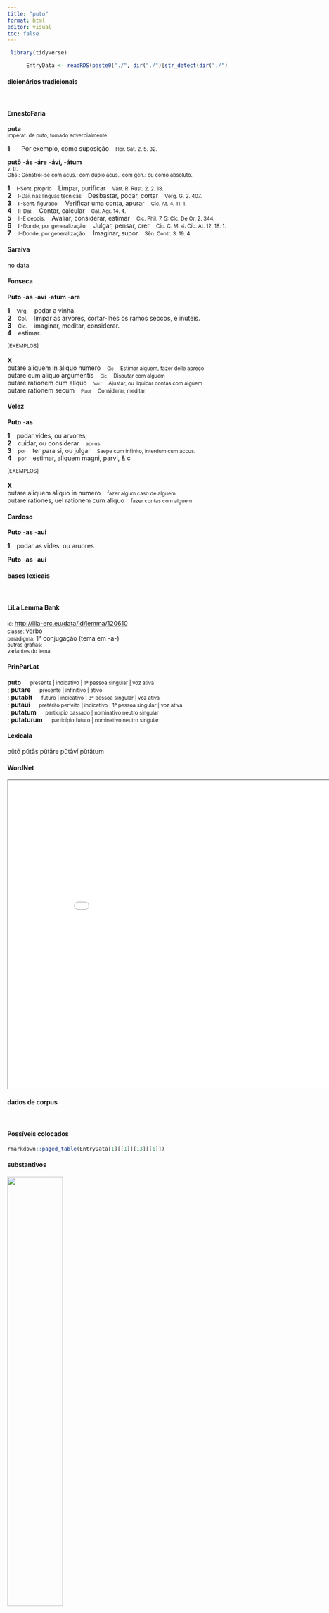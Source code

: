 ```yaml
---
title: "puto"
format: html
editor: visual
toc: false
---
```



```r
 library(tidyverse) 

      EntryData <- readRDS(paste0("./", dir("./")[str_detect(dir("./"), "_xx112-117-116-111xx_.rds")]))

```


#### dicionários tradicionais

&emsp;




::: panel-tabset

#### ErnestoFaria

<b>puta</b> <br> <small>imperat. de puto, tomado adverbialmente:</small> <br> <small></small>   <p> <b>1</b> &ensp; <small></small> &ensp; Por exemplo, como suposição &ensp; <small>Hor. Sát. 2. 5. 32.</small> </p> 
 <b>putō</b> <b>-ás</b> <b>-áre</b> <b>-áví, -átum</b> <br> <small>v. tr.</small> <br> <small>Obs.: Constrói-se com acus.: com duplo acus.: com gen.: ou como absoluto.</small>   <p> <b>1</b> &ensp; <small>I-Sent. próprio</small> &ensp; Limpar, purificar &ensp; <small>Varr. R. Rust. 2. 2. 18.</small> <br> <b>2</b> &ensp; <small>I-Daí, nas línguas técnicas</small> &ensp; Desbastar, podar, cortar &ensp; <small>Verg. G. 2. 407.</small> <br> <b>3</b> &ensp; <small>II-Sent. figurado:</small> &ensp; Verificar uma conta, apurar &ensp; <small>Cíc. At. 4. 11. 1.</small> <br> <b>4</b> &ensp; <small>II-Daí:</small> &ensp; Contar, calcular &ensp; <small>Cal. Agr. 14. 4.</small> <br> <b>5</b> &ensp; <small>II-E depois:</small> &ensp; Avaliar, considerar, estimar &ensp; <small>Cíc. Phil. 7. 5: Cíc. De Or. 2. 344.</small> <br> <b>6</b> &ensp; <small>II-Donde, por generalização:</small> &ensp; Julgar, pensar, crer &ensp; <small>Cíc. C. M. 4: Cíc. At. 12. 18. 1.</small> <br> <b>7</b> &ensp; <small>II-Donde, por generalização:</small> &ensp; Imaginar, supor &ensp; <small>Sên. Contr. 3. 19. 4.</small> </p>




#### Saraiva

no data




#### Fonseca

<b>Puto</b> -<b>as</b> -<b>avi</b> -<b>atum</b> -<b>are</b>   <p> <b>1</b> &ensp; <small>Virg.</small> &ensp; podar a vinha. <br> <b>2</b> &ensp; <small>Col.</small> &ensp; limpar as arvores, cortar-lhes os ramos seccos, e inuteis. <br> <b>3</b> &ensp; <small>Cic.</small> &ensp; imaginar, meditar, considerar. <br> <b>4</b> &ensp; estimar. </p>   <p><small>[EXEMPLOS]</small><br> <br><b>X</b><br>putare aliquem in aliquo numero &ensp; <small><small>Cic</small></small> &ensp; <small>Estimar alguem, fazer delle apreço</small> <br> putare cum aliquo argumentis &ensp; <small><small>Cic</small></small> &ensp; <small>Disputar com alguem</small> <br> putare rationem cum aliquo &ensp; <small><small>Varr</small></small> &ensp; <small>Ajustar, ou liquidar contas com alguem</small> <br> putare rationem secum &ensp; <small><small>Plaut</small></small> &ensp; <small>Considerar, meditar</small> </p>




#### Velez

<b>Puto</b> -<b>as</b>   <p> <b>1</b> &ensp; podar vides, ou arvores; <br> <b>2</b> &ensp; cuidar, ou considerar &ensp; <small>accus.</small> <br> <b>3</b> &ensp; <small>por</small> &ensp; ter para si, ou julgar &ensp; <small>Saepe cum infinito, interdum cum accus.</small> <br> <b>4</b> &ensp; <small>por</small> &ensp; estimar, aliquem magni, parvi, & c </p>   <p><small>[EXEMPLOS]</small><br> <br><b>X</b><br>putare aliquem aliquo in numero &ensp; <small>fazer algum caso de alguem</small> <br> putare rationes, uel rationem cum aliquo &ensp; <small>fazer contas com alguem</small> </p>




#### Cardoso

<b>Puto</b> -<b>as</b> -<b>aui</b>   <p> <b>1</b> &ensp; podar as vides. ou aruores </p> 
 <b>Puto</b> -<b>as</b> -<b>aui</b>


:::



#### bases lexicais

&emsp;






::: panel-tabset

#### LiLa Lemma Bank

<small> id: </small> <a href=' http://lila-erc.eu/data/id/lemma/120610 ' target="_blank"> http://lila-erc.eu/data/id/lemma/120610 </a> <br>
<small> classe: </small> verbo    <br>
<small> paradigma: </small> 1ª conjugação (tema em -a-) <br>
<small> outras grafias: </small>  <br>
<small> variantes do lema: </small>  <br>





#### PrinParLat

<b> puto </b>&emsp;<small> presente | indicativo | 1ª pessoa singular | voz ativa </small><br>
; <b> putare </b>&emsp;<small> presente | infinitivo | ativo </small><br>
; <b> putabit </b>&emsp;<small> futuro | indicativo | 3ª pessoa singular | voz ativa </small><br>
; <b> putaui </b>&emsp;<small> pretérito perfeito | indicativo | 1ª pessoa singular | voz ativa </small><br>
; <b> putatum </b>&emsp;<small> particípio passado | nominativo neutro singular </small><br>
; <b> putaturum </b>&emsp;<small> particípio futuro | nominativo neutro singular </small><br>





#### Lexicala

pŭtō 
 pŭtās 
 pŭtāre 
 pŭtāvī 
 pŭtātum




#### WordNet

<iframe width='900' height='700' src='Media/Tree__xx112-117-116-111xx__sem_type_lexemes_pt.html'>

</iframe>


:::



#### dados de corpus

&emsp;




::: panel-tabset

#### Possíveis colocados

```r

rmarkdown::paged_table(EntryData[1][[1]][13][[1]])

```


#### substantivos

![](./Media/wordcloud__xx112-117-116-111xx__BY_collocate_scoreSUBST.webp){width=50% fig-alt='This chart plots collocate by scoreSUBST, for the headword puto here are all the values plotted: collocate: non; scoreSUBST: 0. collocate: restituo; scoreSUBST: 0. collocate: beatus; scoreSUBST: 0. collocate: quisquam; scoreSUBST: 0. collocate: tu; scoreSUBST: 0. collocate: sum; scoreSUBST: 0. collocate: ut; scoreSUBST: 0. collocate: dignus; scoreSUBST: 0. collocate: ego; scoreSUBST: 0. collocate: Milo; scoreSUBST: 0. collocate: quantus; scoreSUBST: 0. collocate: si; scoreSUBST: 0. collocate: cogito; scoreSUBST: 0. collocate: aliquis; scoreSUBST: 0. collocate: facio; scoreSUBST: 0. collocate: qui; scoreSUBST: 0. collocate: confirmo; scoreSUBST: 0. collocate: suscipio; scoreSUBST: 0. collocate: oportet; scoreSUBST: 0. collocate: Roma; scoreSUBST: 0. collocate: se; scoreSUBST: 0'}




#### adjetivos

![](./Media/wordcloud__xx112-117-116-111xx__BY_collocate_scoreADJ.webp){width=50% fig-alt='This chart plots collocate by scoreADJ, for the headword puto here are all the values plotted: collocate: non; scoreADJ: 0. collocate: restituo; scoreADJ: 0. collocate: beatus; scoreADJ: 2. collocate: quisquam; scoreADJ: 0. collocate: tu; scoreADJ: 0. collocate: sum; scoreADJ: 0. collocate: ut; scoreADJ: 0. collocate: dignus; scoreADJ: 2. collocate: ego; scoreADJ: 0. collocate: Milo; scoreADJ: 0. collocate: quantus; scoreADJ: 0. collocate: si; scoreADJ: 0. collocate: cogito; scoreADJ: 0. collocate: aliquis; scoreADJ: 0. collocate: facio; scoreADJ: 0. collocate: qui; scoreADJ: 0. collocate: confirmo; scoreADJ: 0. collocate: suscipio; scoreADJ: 0. collocate: oportet; scoreADJ: 0. collocate: Roma; scoreADJ: 0. collocate: se; scoreADJ: 0'}




#### verbos

![](./Media/wordcloud__xx112-117-116-111xx__BY_collocate_scoreVERBO.webp){width=50% fig-alt='This chart plots collocate by scoreVERBO, for the headword puto here are all the values plotted: collocate: non; scoreVERBO: 0. collocate: restituo; scoreVERBO: 2. collocate: beatus; scoreVERBO: 0. collocate: quisquam; scoreVERBO: 0. collocate: tu; scoreVERBO: 0. collocate: sum; scoreVERBO: 2. collocate: ut; scoreVERBO: 0. collocate: dignus; scoreVERBO: 0. collocate: ego; scoreVERBO: 0. collocate: Milo; scoreVERBO: 0. collocate: quantus; scoreVERBO: 0. collocate: si; scoreVERBO: 0. collocate: cogito; scoreVERBO: 2. collocate: aliquis; scoreVERBO: 0. collocate: facio; scoreVERBO: 1. collocate: qui; scoreVERBO: 0. collocate: confirmo; scoreVERBO: 2. collocate: suscipio; scoreVERBO: 2. collocate: oportet; scoreVERBO: 2. collocate: Roma; scoreVERBO: 0. collocate: se; scoreVERBO: 0'}




#### advérbios

![](./Media/wordcloud__xx112-117-116-111xx__BY_collocate_scoreADV.webp){width=50% fig-alt='This chart plots collocate by scoreADV, for the headword puto here are all the values plotted: collocate: non; scoreADV: 2. collocate: restituo; scoreADV: 0. collocate: beatus; scoreADV: 0. collocate: quisquam; scoreADV: 0. collocate: tu; scoreADV: 0. collocate: sum; scoreADV: 0. collocate: ut; scoreADV: 0. collocate: dignus; scoreADV: 0. collocate: ego; scoreADV: 0. collocate: Milo; scoreADV: 0. collocate: quantus; scoreADV: 0. collocate: si; scoreADV: 0. collocate: cogito; scoreADV: 0. collocate: aliquis; scoreADV: 0. collocate: facio; scoreADV: 0. collocate: qui; scoreADV: 0. collocate: confirmo; scoreADV: 0. collocate: suscipio; scoreADV: 0. collocate: oportet; scoreADV: 0. collocate: Roma; scoreADV: 0. collocate: se; scoreADV: 0'}




#### preposições e conjunções

![](./Media/wordcloud__xx112-117-116-111xx__BY_collocate_scoreFUNC.webp){width=50% fig-alt='This chart plots collocate by scoreFUNC, for the headword puto here are all the values plotted: collocate: non; scoreFUNC: 0. collocate: restituo; scoreFUNC: 0. collocate: beatus; scoreFUNC: 0. collocate: quisquam; scoreFUNC: 0. collocate: tu; scoreFUNC: 0. collocate: sum; scoreFUNC: 0. collocate: ut; scoreFUNC: 20. collocate: dignus; scoreFUNC: 0. collocate: ego; scoreFUNC: 0. collocate: Milo; scoreFUNC: 0. collocate: quantus; scoreFUNC: 0. collocate: si; scoreFUNC: 20. collocate: cogito; scoreFUNC: 0. collocate: aliquis; scoreFUNC: 0. collocate: facio; scoreFUNC: 0. collocate: qui; scoreFUNC: 0. collocate: confirmo; scoreFUNC: 0. collocate: suscipio; scoreFUNC: 0. collocate: oportet; scoreFUNC: 0. collocate: Roma; scoreFUNC: 0. collocate: se; scoreFUNC: 0'}


:::



::: panel-tabset

#### ExemplosTraduzidos

<p> fidelem si <b>putaueris</b> facies <br> <small> Sen.Ep.3.3 <br> Se o considerares digno de confiança, torná-lo-ás. <small> [JDD] </small> </small> </p>
; <p> Romae quod scribis sileri ita <b>putabam</b> <br> <small> Cic.Att.2.13.2 <br> O que escreves que em Roma calam, eu assim imaginava. <small> [JDD] </small> </small> </p>
; <p> mansisses profecto si haec fore <b>putassemus</b> <br> <small> Cic.Att.2.22.1 <br> Terias permanecido, sem dúvida, se tivéssemos imaginado que aconteceriam essas coisas. <small> [JDD] </small> </small> </p>
; <p> eum quia non videbam abesse <b>putabam</b> <br> <small> Cic.Att.4.8A.3 <br> Eu, porque não o via, achava que ele estava ausente. <small> [JDD] </small> </small> </p>
; <p> <b>putas</b> ne fore ut legem non ferat <br> <small> Cic.Att.4.8A.1 <br> Achas que ele não vai propor sua lei? <small> [JDD, de outra edição] </small> </small> </p>
; <p> in provincia mea fore me <b>putabam</b> Kal.Sextilibus <br> <small> Cic.Att.5.14.1 <br> Acho que estarei em minha província nas calendas de sextil [1º. de agosto]. <small> [JDD, de outra edição] </small> </small> </p>
; <p> num <b>putatis</b> aliqua re tristi ac seuera <br> <small> Cic.Phil.3.20.2 <br> Por acaso julgais por algum motivo triste e sério? <small> [JDD] </small> </small> </p>
; <p> Κορινθίων et Ἀθηναίων <b>puto</b> me Romae habere <br> <small> Cic.Att.2.2.2 <br> Acho que tenho em Roma a “Constituição de Corinto” e a “Constituição de Atenas”. <small> [JDD, de outra edição] </small> </small> </p>
; <p> iter Asiaticum tuum <b>puto</b> tibi suscipiendum fuisse <br> <small> Cic.Att.4.15.2 <br> Penso que tua viagem para a Ásia teve de ser realizada. <small> [JDD] </small> </small> </p>
; <p> et <b>puto</b> si uenalis esset non haberet emptorem <br> <small> Sen.Ep.27.8 <br> e acho, se fosse vendável, não teria comprador. <small> [JDD] </small> </small> </p>
; <p> huic si paucos <b>putatis</b> adfinis esse uehementer erratis <br> <small> Cic.Catil.4.6.10 <br> Se julgais serem poucos os cúmplices deste, estais redondamente enganados. <small> [JDD, de outra edição] </small> </small> </p>
; <p> de iis qui nunc petunt Caesar certus <b>putatur</b> <br> <small> Cic.Att.1.1.2 <br> Dos que se candidatam agora (para este ano), César (Lúcio Júlio César) é considerado como certo. <small> [JDD, de outra edição] </small> </small> </p>
; <p> id si <b>putas</b> me posse sanari cures velim <br> <small> Cic.Att.3.12.2 <br> Gostaria que cuidasses disso, se achas que eu posso ser salvo. <small> [JDD] </small> </small> </p>
; <p> quod si ita <b>putas</b> totam ignoras uiam gloriae <br> <small> Cic.Phil.1.33.11 <br> E se achas assim, ignoras por completo a estrada da glória. <small> [JDD] </small> </small> </p>
; <p> quem qui beatum fuisse <b>putant</b> miseri ipsi sunt <br> <small> Cic.Phil.1.35.3 <br> E os que acham que ele foi feliz, esses são os infelizes. <small> [JDD] </small> </small> </p>
; <p> hoc quanti <b>putas</b> esse ad famam hominum ac uoluntatem <br> <small> Cic.Mur.38 <br> Quanto achas que isso vale para a fama e disposição favorável dos homens? <small> [JDD] </small> </small> </p>
; <p> superuacuum forsitan <b>putas</b> id discere quod semel utendum est <br> <small> Sen.Ep.26.9 <br> Julgas talvez que é supérfluo aprender o que deve ser utilizado uma única vez. <small> [JDD] </small> </small> </p>
; <p> <b>putamus</b> enim utile esse te aliquando iam rem transigere <br> <small> Cic.Att.1.4.1 <br> pois consideramos ser útil que tu dês um fim de uma vez a esse assunto. <small> [JDD] </small> </small> </p>
; <p> si est enim aliquid plus est boni quam <b>putaram</b> <br> <small> Cic.Att.2.7.4 <br> Pois se há algo, está melhor do que eu pensava. <small> [JDD, de outra edição] </small> </small> </p>
; <p> reum Publium nisi ante occisus erit fore a Milone <b>puto</b> <br> <small> Cic.Att.4.3.5 <br> acho que Públio, se não for morto antes, será tornado réu por Milão. <small> [JDD] </small> </small> </p>
; <p> <b>puto</b> te Latinis meis delectari huic autem Graeco Graecum invidere <br> <small> Cic.Att.1.20.6 <br> Acho que tu te deleitas com meus textos latinos, mas que, como grego, odeias esse meu texto grego. <small> [JDD] </small> </small> </p>
; <p> coniurasse mallem quam restitisse coniurationi si illum mihi audiendum <b>putassem</b> <br> <small> Cic.Att.2.2.2 <br> Eu preferia ter conspirado a ter feito frente à conspiração, se eu julgasse que deveria ouvi-lo. <small> [JDD] </small> </small> </p>
; <p> quid autem contendendum esset ex tua <b>putabam</b> voluntate me statuere oportere <br> <small> Cic.Att.1.5.5 <br> por outro lado, eu julgava que convinha que eu estabelecesse o que se devia responder de acordo com a tua vontade. <small> [JDD] </small> </small> </p>
; <p> si uales et te dignum <b>putas</b> qui aliquando fias tuus gaudeo <br> <small> Sen.Ep.20.1 <br> Se estás bem e te julgas digno de que te tornes teu algum dia, fico contente. <small> [JDD] </small> </small> </p>
; <p> quod cum ita sit nihil ne mihi de periculo meo cogitandum <b>putatis</b> <br> <small> Cic.Phil.12.22.1 <br> Como isso é assim, achais que eu não devo em absoluto pensar em meu perigo? <small> [JDD] </small> </small> </p>
; <p> humaniter meaeque dignitatis quoad mihi satis factum esset habendam sibi rationem <b>putabat</b> <br> <small> Cic.Att.4.18.1 <br> De um modo humano, ele achava que devia ser considerada para ele a razão de minha dignidade, até que me satisfizesse. <small> [JDD, de outra edição] </small> </small> </p>
; <p> is cum venisset Romam eum et se statim venturos ut rationes cum publicanis <b>putarent</b> <br> <small> Cic.Att.4.11.1 <br> que, quando ele tivesse chegado, iriam imediatamente a Roma para ajustar as contas com os publicanos. <small> [JDD, de outra edição] </small> </small> </p>
; <p> hunc hominem parum gratum quisquam <b>putet</b> aut non in eo ipso laudandum quod laudari non laborarit <br> <small> Cic.Att.5.2.2 <br> Alguém julgaria que esse homem seja pouco agradecido ou que não deva ser louvado pelo simples fato de que não se esforçou para ser louvado? <small> [JDD] </small> </small> </p>
; <p> qui diutissime impuberes permanserunt maximam inter suos ferunt laudem hoc ali staturam ali uires neruosque confirmari <b>putant</b> <br> <small> Caes.Gal.6.21.4 <br> Os que por mais tempo permaneceram castos ganham o maior louvor entre os seus: acham que com isso é aumentada a estatura, são aumentadas as forças e são fortalecidos os nervos. <small> [JDD] </small> </small> </p>





#### Frequência por autor

![](./Media/barchart__xx112-117-116-111xx__lemma_BY_author_Frequencies.webp){width=50% fig-alt='This charts plots the frequency of lemma by author_Frequencies. The Cicero subcorpus registers the highest normalized frequency, with the value of 25.85 and an absolute frequency of 415. The Sallustius subcorpus follows, with a normalized frequency of 9.28 and an absolute frequency of 10. the subcorpus with the least normalized frequency is Suetonius with the normalized value of 0 and an absolute freqeuncy of 0. here are all the values: subcorpus: Caesar ; normalized frequency: 15 ; absolute frequency: 5.66508044414231. subcorpus: Cicero ; normalized frequency: 415 ; absolute frequency: 25.852831975281. subcorpus: Horatius ; normalized frequency: 5 ; absolute frequency: 4.44010301038984. subcorpus: Ovidius ; normalized frequency: 4 ; absolute frequency: 6.86341798215511. subcorpus: Phaedrus ; normalized frequency: 7 ; absolute frequency: 10.6269925611052. subcorpus: Sallustius ; normalized frequency: 10 ; absolute frequency: 9.27557740469344. subcorpus: Seneca ; normalized frequency: 62 ; absolute frequency: 11.5712659338198. subcorpus: Suetonius ; normalized frequency: 0 ; absolute frequency: 0. subcorpus: Tacitus ; normalized frequency: 0 ; absolute frequency: 0. subcorpus: Vergilius ; normalized frequency: 0 ; absolute frequency: 0. subcorpus: Hieronymus ; normalized frequency: 2 ; absolute frequency: 4.49337227589306'}




#### Frequência por gênero

![](./Media/barchart__xx112-117-116-111xx__lemma_BY_genre_Frequencies.webp){width=50% fig-alt='This charts plots the frequency of lemma by genre_Frequencies. The Prosa.epistolográfica subcorpus registers the highest normalized frequency, with the value of 33.65 and an absolute frequency of 127. The Prosa.oratória subcorpus follows, with a normalized frequency of 24.77 and an absolute frequency of 258. the subcorpus with the least normalized frequency is Poesia.épica with the normalized value of 0 and an absolute freqeuncy of 0. here are all the values: subcorpus: Prosa.histórica ; normalized frequency: 25 ; absolute frequency: 6.0858346113586. subcorpus: Prosa.filosófica ; normalized frequency: 87 ; absolute frequency: 14.3325480634586. subcorpus: Prosa.oratória ; normalized frequency: 258 ; absolute frequency: 24.7712499879984. subcorpus: Prosa.epistolográfica ; normalized frequency: 127 ; absolute frequency: 33.6521900421315. subcorpus: Poesia.lírica ; normalized frequency: 5 ; absolute frequency: 4.20627576343905. subcorpus: Poesia.didática ; normalized frequency: 11 ; absolute frequency: 9.33073203834083. subcorpus: Poesia.trágica ; normalized frequency: 5 ; absolute frequency: 4.34329395413482. subcorpus: Poesia.épica ; normalized frequency: 0 ; absolute frequency: 0. subcorpus: Prosa.ficcional ; normalized frequency: 2 ; absolute frequency: 4.49337227589306'}




#### Frequência por século

![](./Media/barchart__xx112-117-116-111xx__lemma_BY_period_Frequencies.webp){width=50% fig-alt='This charts plots the frequency of lemma by period_Frequencies. The I.a.C. subcorpus registers the highest normalized frequency, with the value of 20.71 and an absolute frequency of 445. The I.a.C. subcorpus follows, with a normalized frequency of 20.71 and an absolute frequency of 445. the subcorpus with the least normalized frequency is II.d.C. with the normalized value of 0 and an absolute freqeuncy of 0. here are all the values: subcorpus: I.a.C. ; normalized frequency: 445 ; absolute frequency: 20.7121247381894. subcorpus: I.d.C. ; normalized frequency: 73 ; absolute frequency: 11.167202080465. subcorpus: II.d.C. ; normalized frequency: 0 ; absolute frequency: 0. subcorpus: IV.d.C. ; normalized frequency: 2 ; absolute frequency: 4.49337227589306'}


:::

